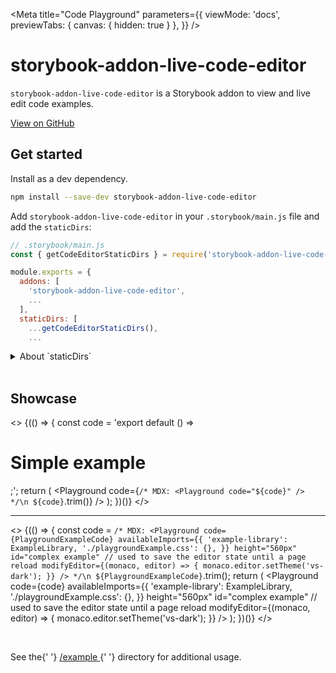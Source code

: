 
<Meta
  title="Code Playground"
  parameters={{
    viewMode: 'docs',
    previewTabs: { canvas: { hidden: true } },
  }}
/>

# storybook-addon-live-code-editor

`storybook-addon-live-code-editor` is a Storybook addon to view and live edit code examples.

<p>
  <a href="https://github.com/JeremyRH/storybook-addon-live-code-editor" target="_blank">
    View on GitHub
  </a>
</p>

## Get started

Install as a dev dependency.

```sh
npm install --save-dev storybook-addon-live-code-editor
```

Add `storybook-addon-live-code-editor` in your `.storybook/main.js` file and add the `staticDirs`:

```js
// .storybook/main.js
const { getCodeEditorStaticDirs } = require('storybook-addon-live-code-editor/getStaticDirs');

module.exports = {
  addons: [
    'storybook-addon-live-code-editor',
    ...
  ],
  staticDirs: [
    ...getCodeEditorStaticDirs(),
    ...
```

<details>
<summary>About `staticDirs`</summary>

`staticDirs` sets a list of directories of static files to be loaded by Storybook.
The editor ([monaco-editor](https://github.com/microsoft/monaco-editor)) requires these extra static files to be available at runtime.

Additional static files can be added using the `getExtraStaticDir` helper from `storybook-addon-live-code-editor/getStaticDirs`:

```js
// .storybook/main.js
const {
  getCodeEditorStaticDirs,
  getExtraStaticDir,
} = require('storybook-addon-live-code-editor/getStaticDirs');

module.exports = {
  staticDirs: [
    ...getCodeEditorStaticDirs(),
    getExtraStaticDir('monaco-editor/esm'), // hosted at: monaco-editor/esm
    ...
```

</details>

<br />

## Showcase

<>
  {(() => {
    const code = 'export default () => <h1>Simple example</h1>;';
    return (
      <Playground
        code={`
/* MDX:
<Playground code="${code}" />
*/\n
${code}
        `.trim()}
      />
    );
  })()}
</>

---

<>
  {(() => {
    const code = `
/* MDX:
<Playground
  code={PlaygroundExampleCode}
  availableImports={{
    'example-library': ExampleLibrary,
    './playgroundExample.css': {},
  }}
  height="560px"
  id="complex example" // used to save the editor state until a page reload
  modifyEditor={(monaco, editor) => {
    monaco.editor.setTheme('vs-dark');
  }}
/>
*/\n
${PlaygroundExampleCode}
    `.trim();
    return (
      <Playground
        code={code}
        availableImports={{
          'example-library': ExampleLibrary,
          './playgroundExample.css': {},
        }}
        height="560px"
        id="complex example" // used to save the editor state until a page reload
        modifyEditor={(monaco, editor) => {
          monaco.editor.setTheme('vs-dark');
        }}
      />
    );
  })()}
</>

<br />

<p>
  See the{' '}
  <a
    href="https://github.com/JeremyRH/storybook-addon-live-code-editor/tree/main/example"
    target="_blank"
  >
    /example
  </a>{' '}
  directory for additional usage.
</p>

